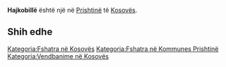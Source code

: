 {{Fshat në 
 | Emri                = Hajkobillë
 | EmriAlt                = 
 | NAME_SHORT_FORM=      
 | NAME_GENERIC=      
 | NAME_SORT_NAME_RO=      HAJKOBILLE
 | FULL_NAME_RO = Hajkobillë
 | FULL_NAME_ND_RO=Hajkobille
 | SORT_NAME_RG=HAJKOBILLE
 | FULL_NAME_RG=Hajkobillë
 | FULL_NAME_ND_RG=Hajkobille
 | SRP_NAME_SHORT_FORM=      
 | SRP_NAME_GENERIC=      
 | SRP_NAME_SORT_NAME_RO=      
 | SRP_FULL_NAME_RO = 
 | SRP_FULL_NAME_ND_RO=
 | SRP_SORT_NAME_RG=
 | SRP_FULL_NAME_RG=
 | SRP_FULL_NAME_ND_RG=
 | Emri (Rasa dhanore) = 
 | Figura              = 
 | Shteti              = Kosovo
 | Komuna              = Prishtinë
 | Kodi postar         = 
 | Sipërfaqja          = 

 | Popullsia           = 

 | Regj. i popullsisë  = 
 | Dend. e popullsisë  = 
 | Faqja zyrtare       = 
 <!--- Koordinatat ----> 
 | Gjerësia            = 42.729567
 | Gjatësia            = 21.47612
 | Lartësia            = 
}}
'''Hajkobillë''' është një [[]] në [[Prishtinë]] të [[Kosovës]].

<!-- == Gjeografia == -->
<!-- == Historia == -->
<!-- == Demografia == -->
== Shih edhe ==
{{Komuna Prishtinë}}
{{Kosovo-Administrata-Cung}}

[[Kategoria:Fshatra në Kosovës]]
[[Kategoria:Fshatra në Kommunes Prishtinë]]
[[Kategoria:Vendbanime në Kosovës]]